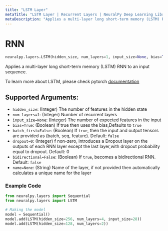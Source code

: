 ```yaml
---
title: "LSTM Layer"
metaTitle: "LSTM Layer | Recurrent Layers | NeuralPy Deep Learning Library"
metaDescription: "Applies a multi-layer long short-term memory (LSTM) RNN to an input sequence."
---
```


# RNN

```python
neuralpy.layers.LSTM(hidden_size, num_layers=1, input_size=None, bias=True, batch_first=False, dropout=0, bidirectional=False, name=None)
```

Applies a multi-layer long short-term memory (LSTM) RNN to an input sequence.

To learn more about LSTM, please check pytorch [documentation](https://pytorch.org/docs/stable/nn.html#lstm)

## Supported Arguments:

- `hidden_size`: (Integer) The number of features in the hidden state
- `num_layers=1`: (Integer) Number of recurrent layers
- `input_size=None`: (Integer) The number of expected features in the input
- `bias=True`: (Boolean) If true then uses the bias,Defaults to `true`
- `batch_first=False`: (Boolean) If `true`, then the input and output tensors are provided as (batch, seq, feature). Default: `false`
- `dropout=0`: (Integer) f non-zero, introduces a Dropout layer on the outputs of each RNN layer except the last layer,with dropout probability equal to dropout. Default: 0
- `bidirectional=False`: (Boolean) If `true`, becomes a bidirectional RNN. Default: `false`
- `name=None`: (String) Name of the layer, if not provided then automatically calculates a unique name for the layer

### Example Code

```python
from neuralpy.layers import Sequential
from neuralpy.layers import LSTM

# Making the model
model = Sequential()
model.add(LSTM(hidden_size=256, num_layers=4, input_size=28))
model.add(LSTM(hidden_size=128, num_layers=2))
```
